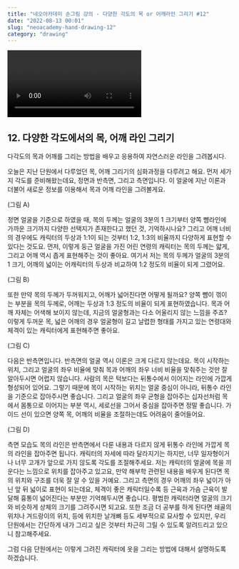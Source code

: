 ```yaml
---
title: "네오아카데미 손그림 강의 - 다양한 각도의 목 or 어깨라인 그리기 #12"
date: "2022-08-13 00:01"
slug: "neoacademy-hand-drawing-12"
category: "drawing"
---
```


<Video 
    videoSrcURL="https://www.youtube.com/embed/6xdw08WdmWs"
    videoTitle="네오아카데미 손그림 강의 - 다양한 각도의 목 or 어깨라인 그리기 #12"
/>

## 12. 다양한 각도에서의 목, 어깨 라인 그리기
다각도의 목과 어깨를 그리는 방법을 배우고 응용하여 자연스러운 라인을 그려봅시다.

오늘은 지난 단원에서 다루었던 목, 어깨 그리기의 심화과정을 다루려고 해요.
먼저 세가지 각도를 준비해왔는데요, 정면과 반측면, 그리고 측면입니다. 이 얼굴에 지난 이론과 더불어 새로운 정보를 이용해서 목과 어깨 라인을 그려볼게요.

(그림 A)

정면 얼굴을 기준으로 하였을 때, 목의 두께는 얼굴의 3분의 1 크기부터 양쪽 뺨라인에 가까운 크기까지 다양한 선택지가 존재한다고 했던 것, 기억하시나요? 그리고 어깨 너비의 경우에도 캐릭터의 두상과 1:1이 되는 것부터 1:2, 1:3의 비율까지 다양하게 표현할 수 있다는 것도요.
먼저, 이렇게 둥근 얼굴을 가진 어린 연령의 캐릭터는 목의 두께는 얇게, 그리고 어깨 역시 좁게 표현해주는 것이 좋아요. 여기서 저는 목의 두께가 얼굴의 3분의 1 크기, 어깨의 넓이는 어캐릭터의 두상과 비교하여 1:2 정도의 비율이 되게 그렸어요.

(그림 B)

또한 만약 목의 두께가 두꺼워지고, 어깨가 넓어진다면 어떻게 될까요?
양쪽 뺨이 꺾이는 부분을 목의 두께로, 어깨는 두상과 1:3 정도의 비율이 되게 표현하였습니다. 목과 어깨 자체는 어색해 보이지 않는데, 지금의 얼굴형과는 다소 어울리지 않는 느낌을 주죠? 이렇게 두꺼운 목, 넓은 어깨의 경우 얼굴형이 길고 날렵한 형태를 가지고 있는 연령대와 체격이 있는 캐릭터에게 표현해주면 좋아요.

(그림 C)

다음은 반측면입니다.
반측면의 얼굴 역시 이론은 크게 다르지 않는데요. 목이 시작하는 위치, 그리고 얼굴의 좌우 비율에 맞춰 목과 어깨의 좌우 너비 비율을 맞춰주는 것만 잘 알아두시면 어렵지 않습니다. 사람의 목은 턱보다는 뒤통수에서 이어지는 라인에 가깝게 형성되어 있어요. 그렇기 때문에 목이 시작하는 위치는 얼굴 중심이 아니라, 뒤통수 라인을 기준으로 잡아주시면 좋습니다. 그리고 얼굴의 좌우 균형을 잡아주는 십자선처럼 목에서 몸통으로 이어지는 부분 역시, 세로선을 그어서 중심을 잡아주면 정말 좋습니다. 가이드 선이 있으면 양쪽 목, 어깨의 비율을 조절하는데도 어려움이 줄어들어요.

(그림 D)

측면 모습도 목의 라인은 반측면에서 다룬 내용과 다르지 않게 뒤통수 라인에 가깝게 목의 라인을 잡아주면 됩니다.
캐릭터의 자세에 따라 달라지기는 하지만, 너무 일자형이거나 너무 고개가 앞으로 가지 않도록 각도를 조절해주세요. 저는 캐릭터의 얼굴에 목을 끼운다는 느낌으로 위치를 잡아주고 있고요, 만약 해부학 관련된 내용을 배우게 된다면 목의 위치와 구조를 더욱 잘 알 수 있을 거예요.
그리고 측면의 경우 어깨의 좌우 넓이가 아닌 앞 뒤 넓이로 표현이 되는데요, 체격이 좋은 캐릭터일수록 등 근육과 가슴 근육이 발달해 흉통이 넓어진다는 부분만 기억해두시면 좋습니다. 평범한 캐릭터라면 얼굴의 크기와 비슷하게 상체의 크기를 그려주시면 되고요. 또한 조금 더 공부를 하게 된다면 쇄골의 위치나 겨드랑이의 위치, 등에 위치한 날개뼈 등도 세부적으로 묘사할 수 있지만, 우리 단원에서는 간단하게 내가 그리고 싶은 것부터 차근히 그릴 수 있도록 알려드리고 있으니 참고해주세요.

그럼 다음 단원에서는 이렇게 그려진 캐릭터에 옷을 그리는 방법에 대해서 설명하도록 하겠습니다.